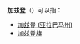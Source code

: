 '''加兹登'''（{{lang|en|Gadsden}}）可以指：
*[[加兹登_(亚拉巴马州)|加兹登 (亚拉巴马州)]]
*[[加兹登旗|加兹登旗]]
{{disambig|cat=三字消歧义}}